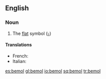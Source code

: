 {{see|bémol}}
==English==

===Noun===
{{en-noun}}

#{{music}} The [[flat]] symbol ([[♭]])

====Translations====
{{trans-top|bemol}}
*French: {{t|fr|bémol|m}}
*Italian: {{t|it|bemolle|m}}
{{trans-mid}}

{{trans-bottom}}

[[es:bemol]]
[[gl:bemol]]
[[io:bemol]]
[[sq:bemol]]
[[tr:bemol]]